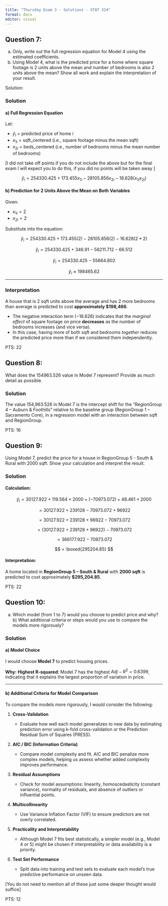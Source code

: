 ```yaml
---
title: "Thursday Exam 3 - Solutions - STAT 324"
format: docx
editor: visual
---
```





## Question 7:
a) Only, write out the full regression equation for Model 4 using the estimated coefficients.
b) Using Model 4, what is the predicted price for a home where square footage is 2 units above the mean and number of bedrooms is also 2 units above the mean? Show all work and explain the interpretation of your result.

Solution:




### **Solution**

#### **a) Full Regression Equation**

Let:

* $\hat{y}_i$ = predicted price of home $i$
* $x_{1i}$ = sqft\_centered (i.e., square footage minus the mean sqft)
* $x_{2i}$ = beds\_centered (i.e., number of bedrooms minus the mean number of bedrooms)

[I did not take off points if you do not include the above but for the final exam I will expect you to do this, if you did no points will be taken away ]

$$
\hat{y}_i = 254330.425 + 173.455x_{1i} - 28105.856x_{2i} - 16.628(x_{1i}x_{2i})
$$



#### **b) Prediction for 2 Units Above the Mean on Both Variables**

Given:

* $x_{1i} = 2$
* $x_{2i} = 2$

Substitute into the equation:

$$
\hat{y}_i = 254330.425 + 173.455(2) - 28105.856(2) - 16.628(2 * 2)
$$

$$
\hat{y}_i = 254330.425 + 346.91 - 56211.712 - 66.512
$$

$$
\hat{y}_i = 254330.425 - 55864.802
$$

$$
\hat{y}_i \approx 198465.62
$$

---

### **Interpretation**

A house that is 2 sqft units above the average and has 2 more bedrooms than average is predicted to cost **approximately \$198,466**.

* The negative interaction term ($-16.628$) indicates that the *marginal effect* of square footage on price **decreases** as the number of bedrooms increases (and vice versa).
* In this case, having more of both sqft and bedrooms *together* reduces the predicted price more than if we considered them independently.




PTS: 22


## Question 8:

What does the 154963.526 value in Model 7 represent? Provide as much detail as possible.

### **Solution**

The value 154,963.526 in Model 7 is the intercept shift for the "RegionGroup 4 – Auburn & Foothills" relative to the baseline group (RegionGroup 1 – Sacramento Core), in a regression model with an interaction between sqft and RegionGroup.



PTS: 16

## Question 9:

Using Model 7, predict the price for a house in RegionGroup 5 - South & Rural with 2000 sqft. Show your calculation and interpret the result.


### **Solution**

#### **Calculation:**

$$
\hat{y}_i = 30127.922 + 119.564 \times 2000 + (-70973.072) + 48.461 \times 2000
$$

$$
= 30127.922 + 239128 - 70973.072 + 96922
$$

$$
= 30127.922 + 239128 + 96922 - 70973.072
$$

$$
= (30127.922 + 239128 + 96922) - 70973.072
$$

$$
= 366177.922 - 70973.072
$$

$$
= \boxed{295204.85}
$$

#### **Interpretation:**

A home located in **RegionGroup 5 – South & Rural** with **2000 sqft** is predicted to cost approximately **\$295,204.85**.




PTS: 22


## Question 10:

a) Which model (from 1 to 7) would you choose to predict price and why? b) What additional criteria or steps would you use to compare the models more rigorously?


### **Solution**

#### **a) Model Choice**

I would choose **Model 7** to predict housing prices.

**Why:** **Highest R-squared**: Model 7 has the highest $Adj-R^2 = 0.6399$, indicating that it explains the largest proportion of variation in price.

---

#### **b) Additional Criteria for Model Comparison**

To compare the models more rigorously, I would consider the following:

1. **Cross-Validation **

   * Evaluate how well each model generalizes to new data by estimating prediction error using k-fold cross-validation or the Prediction Residual Sum of Squares (PRESS).

2. **AIC / BIC (Information Criteria)**

   * Compare model complexity and fit. AIC and BIC penalize more complex models, helping us assess whether added complexity improves performance.

3. **Residual Assumptions**

   * Check for model assumptions: linearity, homoscedasticity (constant variance), normality of residuals, and absence of outliers or influential points.

4. **Multicollinearity**

   * Use Variance Inflation Factor (VIF) to ensure predictors are not overly correlated.

5. **Practicality and Interpretability**

   * Although Model 7 fits best statistically, a simpler model (e.g., Model 4 or 5) might be chosen if interpretability or data availability is a priority.

6. **Test Set Performance**

   * Split data into training and test sets to evaluate each model’s true predictive performance on unseen data.

[You do not need to mention all of these just some deeper thought would suffice]


PTS: 12

